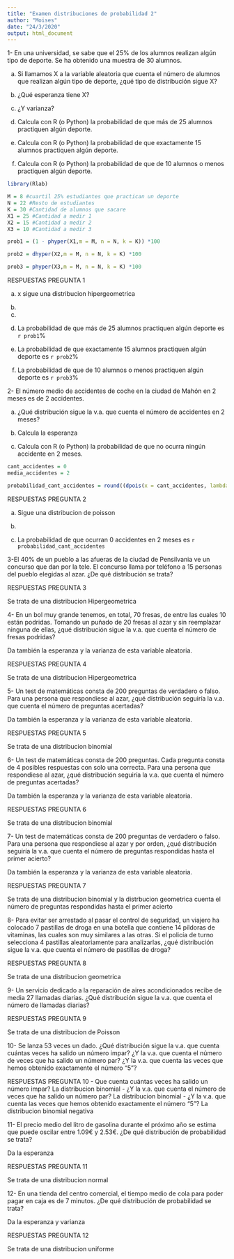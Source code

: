 ```yaml
---
title: "Examen distribuciones de probabilidad 2"
author: "Moises"
date: "24/3/2020"
output: html_document
---
```


1- En una universidad, se sabe que el 25% de los alumnos realizan algún tipo de deporte. Se ha obtenido una muestra de 30 alumnos.

a) Si llamamos X a la variable aleatoria que cuenta el número de alumnos que realizan algún tipo de deporte, ¿qué tipo de distribución sigue X?

b) ¿Qué esperanza tiene X?

c) ¿Y varianza?

d) Calcula con R (o Python) la probabilidad de que más de 25 alumnos practiquen algún deporte.

e) Calcula con R (o Python) la probabilidad de que exactamente 15 alumnos practiquen algún deporte.

f) Calcula con R (o Python) la probabilidad de que de 10 alumnos o menos practiquen algún deporte.

```r
library(Rlab)

M = 8 #cuartil 25% estudiantes que practican un deporte
N = 22 #Resto de estudiantes
K = 30 #Cantidad de alumnos que sacare
X1 = 25 #Cantidad a medir 1
X2 = 15 #Cantidad a medir 2
X3 = 10 #Cantidad a medir 3

prob1 = (1 - phyper(X1,m = M, n = N, k = K)) *100

prob2 = dhyper(X2,m = M, n = N, k = K) *100

prob3 = phyper(X3,m = M, n = N, k = K) *100


```


RESPUESTAS PREGUNTA 1

a) x sigue una distribucion hipergeometrica

b) 

c)

d) La probabilidad de que más de 25 alumnos practiquen algún deporte es `r prob1`%

e) La probabilidad de que exactamente 15 alumnos practiquen algún deporte es `r prob2`%

f) La probabilidad de que de 10 alumnos o menos practiquen algún deporte es `r prob3`%


2- El número medio de accidentes de coche en la ciudad de Mahón en 2 meses es de 2 accidentes. 

a) ¿Qué distribución sigue la v.a. que cuenta el número de accidentes en 2 meses?

b) Calcula la esperanza

c) Calcula con R (o Python) la probabilidad de que no ocurra ningún accidente en 2 meses.

```r

cant_accidentes = 0
media_accidentes = 2

probabilidad_cant_accidentes = round((dpois(x = cant_accidentes, lambda = media_accidentes)) *100,2)

```

RESPUESTAS PREGUNTA 2

a) Sigue una distribucion de poisson

b) 

c) La probabilidad de que ocurran 0 accidentes en 2 meses es `r probabilidad_cant_accidentes`


3-El 40% de un pueblo a las afueras de la ciudad de Pensilvania ve un concurso que dan por la tele. El concurso llama por teléfono a 15 personas del pueblo elegidas al azar. ¿De qué distribución se trata?

RESPUESTAS PREGUNTA 3

Se trata de una distribucion Hipergeometrica


4- En un bol muy grande tenemos, en total, 70 fresas, de entre las cuales 10 están podridas. Tomando un puñado de 20 fresas al azar y sin reemplazar ninguna de ellas, ¿qué distribución sigue la v.a. que cuenta el número de fresas podridas?

Da también la esperanza y la varianza de esta variable aleatoria.

RESPUESTAS PREGUNTA 4

Se trata de una distribucion Hipergeometrica

5- Un test de matemáticas consta de 200 preguntas de verdadero o falso. Para una persona que respondiese al azar, ¿qué distribución seguiría la v.a. que cuenta el número de preguntas acertadas?

Da también la esperanza y la varianza de esta variable aleatoria.

RESPUESTAS PREGUNTA 5

Se trata de una distribucion binomial

6- Un test de matemáticas consta de 200 preguntas. Cada pregunta consta de 4 posibles respuestas con solo una correcta. Para una persona que respondiese al azar, ¿qué distribución seguiría la v.a. que cuenta el número de preguntas acertadas?

Da también la esperanza y la varianza de esta variable aleatoria.

RESPUESTAS PREGUNTA 6

Se trata de una distribucion binomial

7- Un test de matemáticas consta de 200 preguntas de verdadero o falso. Para una persona que respondiese al azar y por orden, ¿qué distribución seguiría la v.a. que cuenta el número de preguntas respondidas hasta el primer acierto?

Da también la esperanza y la varianza de esta variable aleatoria.

RESPUESTAS PREGUNTA 7

Se trata de una distribucion binomial y la distrbucion geometrica cuenta el número de preguntas respondidas hasta el primer acierto


8- Para evitar ser arrestado al pasar el control de seguridad, un viajero ha colocado 7 pastillas de droga en una botella que contiene 14 píldoras de vitaminas, las cuales son muy similares a las otras. Si el policía de turno selecciona 4 pastillas aleatoriamente para analizarlas, ¿qué distribución sigue la v.a. que cuenta el número de pastillas de droga?

RESPUESTAS PREGUNTA 8

Se trata de una distribucion geometrica


9- Un servicio dedicado a la reparación de aires acondicionados recibe de media 27 llamadas diarias. ¿Qué distribución sigue la v.a. que cuenta el número de llamadas diarias?

RESPUESTAS PREGUNTA 9

Se trata de una distribucion de Poisson


10- Se lanza 53 veces un dado. ¿Qué distribución sigue la v.a. que cuenta cuántas veces ha salido un número impar? ¿Y la v.a. que cuenta el número de veces que ha salido un número par? ¿Y la v.a. que cuenta las veces que hemos obtenido exactamente el número "5"?

RESPUESTAS PREGUNTA 10
- Que cuenta cuántas veces ha salido un número impar? La distribucion binomial
- ¿Y la v.a. que cuenta el número de veces que ha salido un número par? La distribucion binomial
- ¿Y la v.a. que cuenta las veces que hemos obtenido exactamente el número "5"? La distribucion binomial negativa

11- El precio medio del litro de gasolina durante el próximo año se estima que puede oscilar entre 1.09€ y 2.53€. ¿De qué distribución de probabilidad se trata?

Da la esperanza

RESPUESTAS PREGUNTA 11

Se trata de una distribucion normal

12- En una tienda del centro comercial, el tiempo medio de cola para poder pagar en caja es de 7 minutos. ¿De qué distribución de probabilidad se trata?

Da la esperanza y varianza

RESPUESTAS PREGUNTA 12

Se trata de una distribucion uniforme

